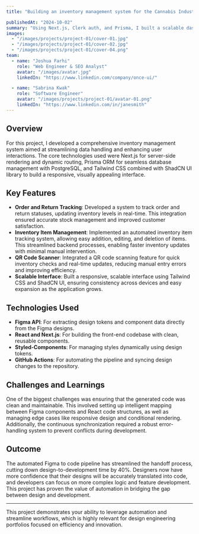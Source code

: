 ```yaml
---
title: "Building an inventory management system for the Cannabis Industry."

publishedAt: "2024-10-02"
summary: "Using Next.js, Clerk auth, and Prisma, I built a scalable dashboard for inventory management relating to the Cannabis market in California."
images:
  - "/images/projects/project-01/cover-01.jpg"
  - "/images/projects/project-01/cover-02.jpg"
  - "/images/projects/project-01/cover-04.png"
team:
  - name: "Joshua Farhi"
    role: "Web Engineer & SEO Analyst"
    avatar: "/images/avatar.jpg"
    linkedIn: "https://www.linkedin.com/company/once-ui/"

  - name: "Sabrina Kwak"
    role: "Software Engineer"
    avatar: "/images/projects/project-01/avatar-01.png"
    linkedIn: "https://www.linkedin.com/in/janesmith"
---
```


## Overview

For this project, I developed a comprehensive inventory management system aimed at streamlining data handling and enhancing user interactions. The core technologies used were Next.js for server-side rendering and dynamic routing, Prisma ORM for seamless database management with PostgreSQL, and Tailwind CSS combined with ShadCN UI library to build a responsive, visually appealing interface.


## Key Features

- **Order and Return Tracking**: Developed a system to track order and return statuses, updating inventory levels in real-time. This integration ensured accurate stock management and improved customer satisfaction.
- **Inventory Item Management**: Implemented an automated inventory item tracking system, allowing easy addition, editing, and deletion of items. This streamlined backend processes, enabling faster inventory updates with minimal manual intervention.
- **QR Code Scanner**: Integrated a QR code scanning feature for quick inventory checks and real-time updates, reducing manual entry errors and improving efficiency.
- **Scalable Interface**: Built a responsive, scalable interface using Tailwind CSS and ShadCN UI, ensuring consistency across devices and easy expansion as the application grows.

## Technologies Used

- **Figma API**: For extracting design tokens and component data directly from the Figma designs.
- **React and Next.js**: For building the front-end codebase with clean, reusable components.
- **Styled-Components**: For managing styles dynamically using design tokens.
- **GitHub Actions**: For automating the pipeline and syncing design changes to the repository.

## Challenges and Learnings

One of the biggest challenges was ensuring that the generated code was clean and maintainable. This involved setting up intelligent mapping between Figma components and React code structures, as well as managing edge cases like responsive design and conditional rendering. Additionally, the continuous synchronization required a robust error-handling system to prevent conflicts during development.

## Outcome

The automated Figma to code pipeline has streamlined the handoff process, cutting down design-to-development time by 40%. Designers now have more confidence that their designs will be accurately translated into code, and developers can focus on more complex logic and feature development. This project has proven the value of automation in bridging the gap between design and development.

---

This project demonstrates your ability to leverage automation and streamline workflows, which is highly relevant for design engineering portfolios focused on efficiency and innovation.